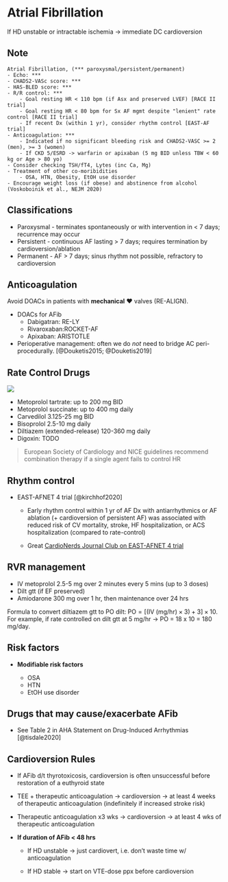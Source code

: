 # Atrial Fibrillation {#sec-afib}

::: callout-important
If HD unstable or intractable ischemia → immediate DC cardioversion
:::

## Note

``` text
Atrial Fibrillation, (*** paroxysmal/persistent/permanent)
- Echo: ***
- CHADS2-VASc score: ***
- HAS-BLED score: ***
- R/R control: ***
    - Goal resting HR < 110 bpm (if Asx and preserved LVEF) [RACE II trial]
    - Goal resting HR < 80 bpm for Sx AF mgmt despite "lenient" rate control [RACE II trial]
    - If recent Dx (within 1 yr), consider rhythm control [EAST-AF trial]
- Anticoagulation: ***
    - Indicated if no significant bleeding risk and CHADS2-VASC >= 2 (men), >= 3 (women)
    - If CKD 5/ESRD -> warfarin or apixaban (5 mg BID unless TBW < 60 kg or Age > 80 yo)
- Consider checking TSH/fT4, Lytes (inc Ca, Mg)
- Treatment of other co-moribidities
    - OSA, HTN, Obesity, EtOH use disorder
- Encourage weight loss (if obese) and abstinence from alcohol (Voskoboinik et al., NEJM 2020)
```

## Classifications

-   Paroxysmal - terminates spontaneously or with intervention in \< 7 days; recurrence may occur
-   Persistent - continuous AF lasting \> 7 days; requires termination by cardioversion/ablation
-   Permanent - AF \> 7 days; sinus rhythm not possible, refractory to cardioversion

## Anticoagulation

::: callout-warning
Avoid DOACs in patients with **mechanical** ❤️ valves (RE-ALIGN).
:::

-   DOACs for AFib
    -   Dabigatran: RE-LY
    -   Rivaroxaban:ROCKET-AF
    -   Apixaban: ARISTOTLE
-   Perioperative management: often we do *not* need to bridge AC peri-procedurally. [@Douketis2015; @Douketis2019]

## Rate Control Drugs

![](images/afib-rate-ctrl.png)

-   Metoprolol tartrate: up to 200 mg BID
-   Metoprolol succinate: up to 400 mg daily
-   Carvedilol 3.125-25 mg BID
-   Bisoprolol 2.5-10 mg daily
-   Diltiazem (extended-release) 120-360 mg daily
-   Digoxin: TODO

> European Society of Cardiology and NICE guidelines recommend combination therapy if a single agent fails to control HR

## Rhythm control

-   EAST-AFNET 4 trial [@kirchhof2020]

    -   Early rhythm control within 1 yr of AF Dx with antiarrhythmics or AF ablation (+ cardioversion of persistent AF) was associated with reduced risk of CV mortality, stroke, HF hospitalization, or ACS hospitalization (compared to rate-control)

    -   Great [CardioNerds Journal Club on EAST-AFNET 4 trial](https://www.cardionerds.com/cardsjc-east-afnet4-trial/)

## RVR management

-   IV metoprolol 2.5-5 mg over 2 minutes every 5 mins (up to 3 doses)
-   Dilt gtt (if EF preserved)
-   Amiodarone 300 mg over 1 hr, then maintenance over 24 hrs

Formula to convert diltiazem gtt to PO dilt: $\text{PO} = [(\text{IV (mg/hr)} \times 3) + 3] \times 10$. For example, if rate controlled on dilt gtt at 5 mg/hr → PO = 18 x 10 = 180 mg/day.

## Risk factors

-   **Modifiable risk factors**

    -   OSA
    -   HTN
    -   EtOH use disorder

## Drugs that may cause/exacerbate AFib

-   See Table 2 in AHA Statement on Drug-Induced Arrhythmias [@tisdale2020]

## Cardioversion Rules

-   If AFib d/t thyrotoxicosis, cardioversion is often unsuccessful before restoration of a euthyroid state

-   TEE + therapeutic anticoagulation → cardioversion → at least 4 weeks of therapeutic anticoagulation (indefinitely if increased stroke risk)

-   Therapeutic anticoagulation x3 wks → cardioversion → at least 4 wks of therapeutic anticoagulation

-   **If duration of AFib \< 48 hrs**

    -   If HD unstable → just cardiovert, i.e. don't waste time w/ anticoagulation

    -   If HD stable → start on VTE-dose ppx before cardioversion
